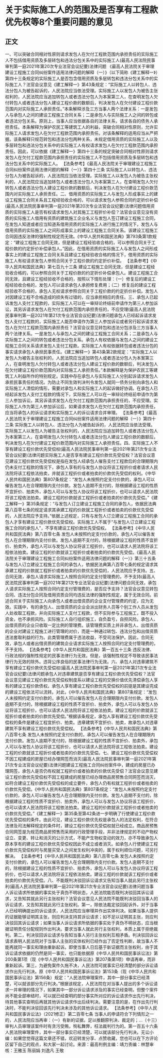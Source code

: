 # 关于实际施工人的范围及是否享有工程款优先权等8个重要问题的意见
## 正文
一、可以突破合同相对性原则请求发包人在欠付工程款范围内承担责任的实际施工人不包括借用资质及多层转包和违法分包关系中的实际施工人(最高人民法院民事审判第一庭2021年第20次专业法官会议纪要)法律问题 《最高人民法院关于审理建设工程施工合同纠纷案件适用法律问题的解释（一）》（以下简称《建工解释一》）第四十三条规定的实际施工人是否包含借用资质及多层转包和违法分包关系中的实际施工人？法官会议意见《建工解释一》第43条规定：“实际施工人以转包人、违法分包人为被告起诉的，人民法院应当依法受理。实际施工人以发包人为被告主张权利的，人民法院应当追加转包人或者违法分包人为本案第三人，在查明发包人欠付转包人或者违法分包人建设工程价款的数额后，判决发包人在欠付建设工程价款范围内对实际施工人承担责任。”本条解释涉及三方当事人两个法律关系：一是发包人与承包人之间的建设工程施工合同关系；二是承包人与实际施工人之间的转包或者违法分包关系。原则上，当事人应当依据各自的法律关系，请求各自的债务人承担责任。本条解释为保护农民工等建筑工人的利益，突破合同相对性原则，允许实际施工人请求发包人在欠付工程款范围内承担责任。对该条解释的适用应当从严把握。该条解释只规范转包和违法分包两种关系，未规定借用资质的实际施工人以及多层转包和违法分包关系中的实际施工人有权请求发包人在欠付工程款范围内承担责任。因此，可以依据《建工解释一》第四十三条的规定突破合同相对性原则请求发包人在欠付工程款范围内承担责任的实际施工人不包括借用资质及多层转包和违法分包关系中的实际施工人。 【法条参考】《最高人民法院关于审理建设工程施工合同纠纷案件适用法律问题的解释（一）》第四十三条 实际施工人以转包人、违法分包人为被告起诉的，人民法院应当依法受理。实际施工人以发包人为被告主张权利的，人民法院应当追加转包人或者违法分包人为本案第三人，在查明发包人欠付转包人或者违法分包人建设工程价款的数额后，判决发包人在欠付建设工程价款范围内对实际施工人承担责任。二、借用资质的实际施工人与发包人形成事实上的建设工程施工合同关系且工程经验收合格的，可以请求发包人参照合同约定折价补偿(最高人民法院民事审判第一庭2021年第20次专业法官会议纪要)法律问题借用资质的实际施工人是否有权请求发包人对其施工工程折价补偿？法官会议意见没有资质的实际施工人借用有资质的建筑施工企业名义与发包人签订建设工程施工合同，在发包人知道或者应当知道系借用资质的实际施工人进行施工的情况下，发包人与借用资质的实际施工人之间形成事实上的建设工程施工合同关系。该建设工程施工合同因违反法律的强制性规定而无效。《中华人民共和国民法典》第793条第1款规定：“建设工程施工合同无效，但是建设工程经验收合格的，可以参照合同关于工程价款的约定折价补偿承包人。”因此，在借用资质的实际施工人与发包人之间形成事实上的建设工程施工合同关系且建设工程经验收合格的情况下，借用资质的实际施工人有权请求发包人参照合同关于工程价款的约定折价补偿。    【法条参考】《中华人民共和国民法典》第七百九十三条 建设工程施工合同无效，但是建设工程经验收合格的，可以参照合同关于工程价款的约定折价补偿承包人。建设工程施工合同无效，且建设工程经验收不合格的，按照以下情形处理：（一）修复后的建设工程经验收合格的，发包人可以请求承包人承担修复费用；（二）修复后的建设工程经验收不合格的，承包人无权请求参照合同关于工程价款的约定折价补偿。发包人对因建设工程不合格造成的损失有过错的，应当承担相应的责任。三、承包人已起诉发包人支付工程款的，实际施工人可以在一审辩论终结前申请作为第三人参加诉讼，其另诉请求发包人在欠付工程款范围内承担责任的，不应受理(最高人民法院民事审判第一庭2021年第21次专业法官会议纪要)法律问题承包人已经起诉请求发包人支付工程款的，实际施工人能否申请作为第三人参加诉讼或者另行起诉请求发包人在欠付工程款范围内承担责任？法官会议意见转包和违法分包涉及三方当事人两个法律关系。一是发包人与承包人之间的建设工程施工合同关系；二是承包人与实际施工人之间的转包或者违法分包关系。承包人有权依据与发包人之间的建设工程施工合同关系请求发包人支付工程款。实际施工人有权依据转包或者违法分包的事实请求承包人承担民事责任。《建工解释一》第43条第2款规定：“实际施工人以发包人为被告主张权利的，人民法院应当追加转包人或者违法分包人为本案第三人，在查明发包人欠付转包人或者违法分包人建设工程价款的数额后，判决发包人在欠付建设工程价款范围内对实际施工人承担责任。”本款解释是为保护农民工等建筑工人利益所作的特别规定。实践中存在承包人与实际施工人分别起诉请求发包人承担民事责任的情况。为防止不同生效判决判令发包人就同一债务分别向承包人和实际施工人清偿的情形，需要对承包人和实际施工人的起诉做好协调。在承包人已经起诉发包人支付工程款的情况下，实际施工人可以在一审辩论终结前申请作为第三人参加诉讼，其另诉请求发包人在欠付工程款范围内承担责任的，不应受理。实际施工人作为第三人参加诉讼后，如果请求发包人在欠付工程款范围内承担责任，应当将承包人的诉讼请求和实际施工人的诉讼请求合并审理。 【法条参考】《最高人民法院关于审理建设工程施工合同纠纷案件适用法律问题的解释（一）》第四十三条 实际施工人以转包人、违法分包人为被告起诉的，人民法院应当依法受理。实际施工人以发包人为被告主张权利的，人民法院应当追加转包人或者违法分包人为本案第三人，在查明发包人欠付转包人或者违法分包人建设工程价款的数额后，判决发包人在欠付建设工程价款范围内对实际施工人承担责任。四、实际施工人不享有建设工程价款优先受偿权(最高人民法院民事审判第一庭2021年第21次专业法官会议纪要)法律问题实际施工人是否享有建设工程价款优先受偿权？法官会议意见建设工程价款优先受偿权是指在发包人经承包人催告支付工程款后的合理期限内仍未支付工程款的情况下，承包人享有的与发包人协议将该工程折价或者请求人民法院将该工程依法拍卖，并就该工程折价或者拍卖的价款优先受偿的权利。《中华人民共和国民法典》第807条规定：“发包人未按照约定支付价款的，承包人可以催告发包人在合理期限内支付价款。发包人逾期不支付的，除根据建设工程的性质不宜折价、拍卖外，承包人可以与发包人协议将该工程折价，也可以请求人民法院将该工程依法拍卖。建设工程的价款就该工程折价或者拍卖的价款优先受偿。”《建工解释一》第35条规定：“与发包人订立建设工程施工合同的承包人，依据民法典第八百零七条的规定请求其承建工程的价款就工程折价或者拍卖的价款优先受偿的，人民法院应予支持。”依据上述规定，只有与发包人订立建设工程施工合同的承包人才享有建设工程价款优先受偿权。实际施工人不属于“与发包人订立建设工程施工合同的承包人”，不享有建设工程价款优先受偿权。 【法条参考】《中华人民共和国民法典》第八百零七条 发包人未按照约定支付价款的，承包人可以催告发包人在合理期限内支付价款。发包人逾期不支付的，除根据建设工程的性质不宜折价、拍卖外，承包人可以与发包人协议将该工程折价，也可以请求人民法院将该工程依法拍卖。建设工程的价款就该工程折价或者拍卖的价款优先受偿。《最高人民法院关于审理建设工程施工合同纠纷案件适用法律问题的解释（一）》第三十五条 与发包人订立建设工程施工合同的承包人，依据民法典第八百零七条的规定请求其承建工程的价款就工程折价或者拍卖的价款优先受偿的，人民法院应予支持。五、合同无效，承包人请求实际施工人按照合同约定支付管理费的，不予支持(最高人民法院民事审判第一庭2021年第21次专业法官会议纪要)法律问题合同无效，承包人请求实际施工人按照合同约定支付管理费的，是否应予支持？法官会议意见转包合同、违法分包合同及借用资质合同均违反法律的强制性规定，属于无效合同。前述合同关于实际施工人向承包人或者出借资质的企业支付管理费的约定，应为无效。实践中，有的承包人、出借资质的企业会派出财务人员等个别工作人员从发包人处收取工程款，并向实际施工人支付工程款，但不实际参与工程施工，既不投入资金，也不承担风险。实际施工人自行组织施工，自负盈亏，自担风险。承包人、出借资质的企业只收取一定比例的管理费。该管理费实质上并非承包人、出借资质的企业对建设工程施工进行管理的对价，而是一种通过转包、违法分包和出借资质违法套取利益的行为。此类管理费属于违法收益，不受司法保护。因此，合同无效，承包人或者出借资质的建筑企业请求实际施工人按照合同约定支付管理费的，不予支持。 【法条参考】《中华人民共和国民法典》第一百五十三条 违反法律、行政法规的强制性规定的民事法律行为无效。但是，该强制性规定不导致该民事法律行为无效的除外。违背公序良俗的民事法律行为无效。六、承包人对违章建筑不享有建设工程价款优先受偿权(最高人民法院民事审判第一庭2021年第21次专业法官会议纪要)法律问题承包人对违章建筑是否享有建设工程价款优先受偿权？法官会议意见建设工程价款优先受偿权制度系以建设工程的交换价值优先清偿承包人享有的建设工程价款债权。承包人享有建设工程价款优先受偿权的前提是其建设完成的建设工程依法可以流转。对此，《中华人民共和国民法典》第807条规定：“发包人未按照约定支付价款的，承包人可以催告发包人在合理期限内支付价款。发包人逾期不支付的，除根据建设工程的性质不宜折价、拍卖外，承包人可以与发包人协议将该工程折价，也可以请求人民法院将该工程依法拍卖。建设工程的价款就该工程折价或者拍卖的价款优先受偿。”根据该条规定，承包人享有建设工程价款优先受偿权的条件是建设工程宜折价、拍卖。违章建筑不宜折价、拍卖，故承包人对违章建筑不享有建设工程价款优先受偿权。 【法条参考】《中华人民共和国民法典》第八百零七条 发包人未按照约定支付价款的，承包人可以催告发包人在合理期限内支付价款。发包人逾期不支付的，除根据建设工程的性质不宜折价、拍卖外，承包人可以与发包人协议将该工程折价，也可以请求人民法院将该工程依法拍卖。建设工程的价款就该工程折价或者拍卖的价款优先受偿。七、建设工程价款优先受偿权不因工程建成的房屋已经办理网签而消灭(最高人民法院民事审判第一庭2021年第21次专业法官会议纪要)法律问题建设工程施工合同纠纷案件中，建成的房屋已办理网签，承包人是否仍有权就工程折价或者拍卖的价款优先受偿？法官会议意见建设工程价款优先受偿权不因工程建成的房屋已经办理商品房预售合同网签而消灭，如符合建设工程价款优先受偿权的成立要件，承包人仍有权就工程折价或者拍卖的价款优先受偿。《中华人民共和国民法典》第807条规定：“发包人未按照约定支付价款的，承包人可以催告发包人在合理期限内支付价款。发包人逾期不支付的，除根据建设工程的性质不宜折价、拍卖外，承包人可以与发包人协议将该工程折价，也可以请求人民法院将该工程依法拍卖。建设工程的价款就该工程折价或者拍卖的价款优先受偿。”《建工解释一》第35条至第42条进一步明确了行使建设工程价款优先受偿权的条件。由此可见，建设工程价款优先权是承包人的法定权利，在符合法律及司法解释规定的条件时，建设工程价款优先受偿权就已经成立。商品房预售合同网签是为规范商品房预售而采用的行政管理手段，并非法律规定的不动产物权设立、变更、转让和消灭的公示方式，不能产生物权变动的效力，亦不导致承包人原本享有的建设工程价款优先受偿权因此不成立或者消灭。如承包人行使建设工程价款优先受偿权时与房屋买受人之间发生权利冲突的，属于权利顺位问题，可另行解决。 【法条参考】《中华人民共和国民法典》第八百零七条 发包人未按照约定支付价款的，承包人可以催告发包人在合理期限内支付价款。发包人逾期不支付的，除根据建设工程的性质不宜折价、拍卖外，承包人可以与发包人协议将该工程折价，也可以请求人民法院将该工程依法拍卖。建设工程的价款就该工程折价或者拍卖的价款优先受偿。八、不能既判决驳回诉讼请求又告知当事人就此另行主张权利(最高人民法院民事审判第一庭2021年第21次专业法官会议纪要)法律问题当事人诉讼请求所依据的事实处于真伪不明状态，人民法院能否既判决驳回其诉讼请求，又告知其就此另行主张权利？法官会议意见人民法院不能既判决驳回当事人的诉讼请求，又告知其就此另行主张权利。第一，除依法裁定驳回起诉外，对于当事人已经明确提出的诉讼请求，人民法院应当审理并作出实体判决。如果当事人提供的证据能够证明其主张，则应判决支持其诉讼请求；如不足以证明其主张，则应判决驳回其诉讼请求；如果当事人诉讼请求所依据的事实处于真伪不明状态，应当根据证明责任分配规则作出判决。要求当事人就此另行主张权利，本质上属于拒绝裁判。第二，判决驳回诉讼请求与告知当事人另行主张权利互相矛盾。判决驳回诉讼请求表明人民法院对于当事人主张的实体权利已经作出了否定性判断，故当事人不能再就同一事实和理由重新起诉。即使当事人日后基于新证据而主张权利，由于其诉讼请求依据的仍然是同一事实，也只能依据原《中华人民共和国民事诉讼法》第200条第1项（现《中华人民共和国民事诉讼法》第207条第1项）申请再审，而非重新起诉。第三，为避免案件久拖不决，人民法院可就事实已经清楚的部分诉讼请求作出先行判决。原《中华人民共和国民事诉讼法》第153条（现《中华人民共和国民事诉讼法》第156条）规定：“人民法院审理案件，其中一部分事实已经清楚，可以就该部分先行判决。”根据该规定，人民法院在对当事人提出的多个诉讼请求一并审理的情况下，如果其中一部分诉讼请求涉及的事实已经查明，但整个案件尚不能全部审结时，可以就已经查明的部分事实所对应的诉讼请求作出先行判决，待其他事实查明后再就其他诉讼请求作出后续判决。需要注意的是，在作出先行判决时，不能判决驳回该先行判决未涉及的其他诉讼请求。 【法条参考】《中华人民共和国民事诉讼法》（2021修正）第二百零七条 当事人的申请符合下列情形之一的，人民法院应当再审：（一）有新的证据，足以推翻原判决、裁定的；…（十三）审判人员审理该案件时有贪污受贿，徇私舞弊，枉法裁判行为的。第一百五十六条 人民法院审理案件，其中一部分事实已经清楚，可以就该部分先行判决。无讼小编：如果您觉得这篇文章还不错，欢迎转发分享、点赞收藏，您也可以在下方评论区留下自己的观点，和大家一起讨论。来源：最高判例主编：靖力责编：林慧审核：王雅玉 陈丽娟 刘逸凡 王敬 